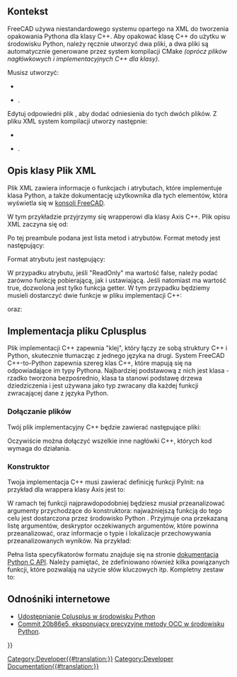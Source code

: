 <languages/>

{{VeryImportantMessage|Ten artykuł to jedynie zalążek. Prosimy o uzupełnienie wiedzy!}}
{{TOCright}}

<span id="Background"></span>
==Kontekst==

FreeCAD używa niestandardowego systemu opartego na XML do tworzenia opakowania Pythona dla klasy C++. Aby opakować klasę C++ do użytku w środowisku Python, należy ręcznie utworzyć dwa pliki, a dwa pliki są automatycznie generowane przez system kompilacji CMake ''(oprócz plików nagłówkowych i implementacyjnych C++ dla klasy)''.

Musisz utworzyć:
* {{incode|[YourClass]Py.xml}}
* {{incode|[YourClass]PyImp.cpp}}.

Edytuj odpowiedni plik {{FileName|CMakeLists.txt}}, aby dodać odniesienia do tych dwóch plików. Z pliku XML system kompilacji utworzy następnie:
* {{incode|[YourClass]Py.cpp}}
* {{incode|[YourClass]Py.h}}.

<span id="Class_Description_XML_File"></span>
==Opis klasy Plik XML==

Plik XML {{incode|[YourClass]Py.xml}} zawiera informacje o funkcjach i atrybutach, które implementuje klasa Python, a także dokumentację użytkownika dla tych elementów, która wyświetla się w [[Python_console/pl|konsoli FreeCAD]].

W tym przykładzie przyjrzymy się wrapperowi dla klasy Axis C++. Plik opisu XML zaczyna się od:

{{Code|lang=xml|code=
<?xml version="1.0" encoding="UTF-8"?>
<GenerateModel xmlns:xsi="http://www.w3.org/2001/XMLSchema-instance" xsi:noNamespaceSchemaLocation="generateMetaModel_Module.xsd">
    <PythonExport
        Father="PyObjectBase"
        Name="AxisPy"
        Twin="Axis"
        TwinPointer="Axis"
        Include="Base/Axis.h"
        FatherInclude="Base/PyObjectBase.h"
        Namespace="Base"
        Constructor="true"
        Delete="true"
        FatherNamespace="Base">
    <Documentation>
        <Author Licence="LGPL" Name="Juergen Riegel" EMail="FreeCAD@juergen-riegel.net" />
        <UserDocu>User documentation here
          <!-- Lengthy comments removed. See source file. -->
        </UserDocu>
        <DeveloperDocu>Developer documentation here</DeveloperDocu>
    </Documentation>
}}

Po tej preambule podana jest lista metod i atrybutów. Format metody jest następujący:

{{Code|lang=xml|code=
<Methode Name="move">
    <Documentation>
        <UserDocu>
        move(Vector)
        Move the axis base along the vector
        </UserDocu>
    </Documentation>
</Methode>
}}

Format atrybutu jest następujący:

{{Code|lang=xml|code=
<Attribute Name="Direction" ReadOnly="false">
    <Documentation>
        <UserDocu>Direction vector of the Axis</UserDocu>
    </Documentation>
    <Parameter Name="Direction" Type="Object" />
</Attribute>
}}

W przypadku atrybutu, jeśli "ReadOnly" ma wartość false, należy podać zarówno funkcję pobierającą, jak i ustawiającą. Jeśli natomiast ma wartość true, dozwolona jest tylko funkcja getter. W tym przypadku będziemy musieli dostarczyć dwie funkcje w pliku implementacji C++:

{{Code|lang=cpp|code=
Py::Object AxisPy::getDirection(void) const
}}

oraz:

{{Code|lang=cpp|code=
void AxisPy::setDirection(Py::Object arg)
}}

<span id="Implementation_Cplusplus_File"></span>
==Implementacja pliku Cplusplus==

Plik implementacji C++ {{incode|[YourClass]PyImp.cpp}} zapewnia "klej", który łączy ze sobą struktury C++ i Python, skutecznie tłumacząc z jednego języka na drugi. System FreeCAD C++-to-Python zapewnia szereg klas C++, które mapują się na odpowiadające im typy Pythona. Najbardziej podstawową z nich jest klasa {{incode|Py::Object}} - rzadko tworzona bezpośrednio, klasa ta stanowi podstawę drzewa dziedziczenia i jest używana jako typ zwracany dla każdej funkcji zwracającej dane z języka Python.

<span id="Include_Files"></span>
===Dołączanie plików===

Twój plik implementacyjny C++ będzie zawierać następujące pliki:

{{Code|lang=cpp|code=
#include "PreCompiled.h"

#include "[YourClass].h"

// Inclusion of the generated files (generated out of [YourClass]Py.xml)
#include "[YourClass]Py.h"
#include "[YourClass]Py.cpp"
}}

Oczywiście można dołączyć wszelkie inne nagłówki C++, których kod wymaga do działania.

<span id="Constructor"></span>
===Konstruktor===

Twoja implementacja C++ musi zawierać definicję funkcji PyInit: na przykład dla wrappera klasy Axis jest to:

{{Code|lang=cpp|code=
int AxisPy::PyInit(PyObject* args, PyObject* /*kwd*/)
}}

W ramach tej funkcji najprawdopodobniej będziesz musiał przeanalizować argumenty przychodzące do konstruktora: najważniejszą funkcją do tego celu jest dostarczona przez środowisko Python {{incode|PyArg_ParseTuple}}. Przyjmuje ona przekazaną listę argumentów, deskryptor oczekiwanych argumentów, które powinna przeanalizować, oraz informacje o typie i lokalizacje przechowywania przeanalizowanych wyników. Na przykład:

{{Code|lang=cpp|code=
    PyObject* d;
    if (PyArg_ParseTuple(args, "O!O", &(Base::VectorPy::Type), &o,
                                      &(Base::VectorPy::Type), &d)) {
        // NOTE: The first parameter defines the base (origin) and the second the direction.
        *getAxisPtr() = Base::Axis(static_cast<Base::VectorPy*>(o)->value(),
                                   static_cast<Base::VectorPy*>(d)->value());
        return 0;
    }
}}

Pełna lista specyfikatorów formatu znajduje się na stronie [https://docs.python.org/3/c-api/arg.html dokumentacja Python C API]. Należy pamiętać, że zdefiniowano również kilka powiązanych funkcji, które pozwalają na użycie słów kluczowych itp. Kompletny zestaw to:

{{Code|lang=cpp|code=
PyAPI_FUNC(int) PyArg_Parse (PyObject *, const char *, ...);
PyAPI_FUNC(int) PyArg_ParseTuple (PyObject *, const char *, ...);
PyAPI_FUNC(int) PyArg_ParseTupleAndKeywords (PyObject *, PyObject *, const char *, char **, ...);
PyAPI_FUNC(int) PyArg_VaParse (PyObject *, const char *, va_list);
PyAPI_FUNC(int) PyArg_VaParseTupleAndKeywords (PyObject *, PyObject *, const char *, char **, va_list);
}}

<span id="Links"></span>
==Odnośniki internetowe==

* [[Exposing_Cplusplus_to_Python|Udostępnianie Cplusplus w środowisku Python]]
* [https://github.com/FreeCAD/FreeCAD/commit/20b86e55b8dd1873f4c19e036d047528c9ff7f4e Commit 20b86e5, eksponujący precyzyjne metody OCC w środowisku Python].


{{Powerdocnavi{{#translation:}}}}
[[Category:Developer{{#translation:}}]]
[[Category:Developer Documentation{{#translation:}}]]